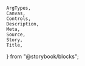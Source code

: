     ArgTypes,
    Canvas,
    Controls,
    Description,
    Meta,
    Source,
    Story,
    Title,
} from "@storybook/blocks";


<Meta of={stories} />
<Title of={stories} />
<Description of={SkeletonTable} />

## Example

<Canvas
    sourceState="shown"
    of={stories.Default}
/>
